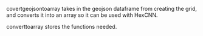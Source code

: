 covertgeojsontoarray takes in the geojson dataframe from creating the grid, and converts it into an array so it can be used with HexCNN. 

converttoarray stores the functions needed.
